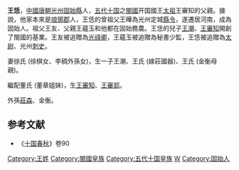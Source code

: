 '''王恁'''，[[中國|中國]][[唐朝|唐朝]][[光州|光州]][[固始縣|固始縣]]人，[[五代十国|五代十国]]之[[閩國|閩國]]开国國王[[太祖|太祖]]王審知的父親。據說，他家本來是[[琅琊郡|琅琊郡]]人，王恁的曾祖父王曄為光州定城[[縣令|縣令]]，遂遷居河南，成為固始人。祖父王友、父親王蘊玉和他都在固始務農。王恁的兒子[[王潮|王潮]]、[[王審知|王審知]]開創了閩國的基業。王友被追贈為[[光祿卿|光祿卿]]，王蘊玉被追贈為秘書少監，王恁被追贈為[[太尉|太尉]]、光州[[刺史|刺史]]。

妻徐氏 (徐棋女、李稠外孫女)，生一子王潮、王氏 (嫁莊國器)、王氏 (金衡母親)。

繼配董氏 (董章姐妹)，生[[王審知|王審知]]、[[王審邽|王審邽]]。

外孫[[莊森|莊森]]、金衡。

==参考文献==
*《[[十国春秋|十国春秋]]》卷90

[[Category:王姓|Category:王姓]]  
[[Category:閩國皇族|Category:閩國皇族]] 
[[Category:五代十国皇族|Category:五代十国皇族]]
[[Category:唐朝人|W]]
[[Category:固始人|Category:固始人]]